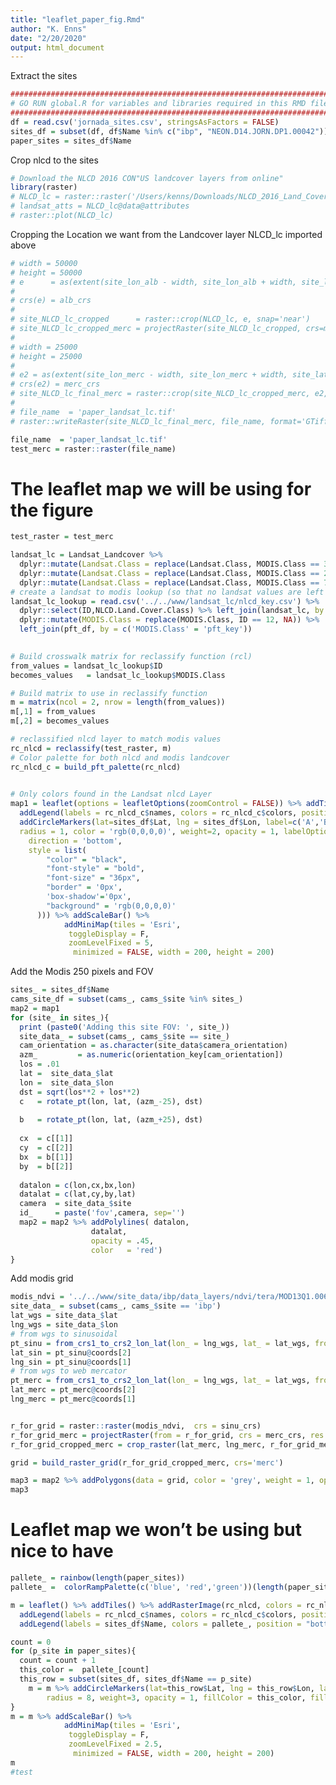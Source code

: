 ```yaml
---
title: "leaflet_paper_fig.Rmd"
author: "K. Enns"
date: "2/20/2020"
output: html_document
---
```



Extract the sites
```r
####################################################################################
# GO RUN global.R for variables and libraries required in this RMD file
####################################################################################
df = read.csv('jornada_sites.csv', stringsAsFactors = FALSE)
sites_df = subset(df, df$Name %in% c("ibp", "NEON.D14.JORN.DP1.00042"))
paper_sites = sites_df$Name
```

Crop nlcd to the sites
```r
# Download the NLCD 2016 CON"US landcover layers from online"
library(raster)
# NLCD_lc = raster::raster('/Users/kenns/Downloads/NLCD_2016_Land_Cover_L48_20190424/NLCD_2016_Land_Cover_L48_20190424.img')
# landsat_atts = NLCD_lc@data@attributes
# raster::plot(NLCD_lc)
```

Cropping the Location we want from the Landcover layer NLCD_lc imported above
```r
# width = 50000
# height = 50000
# e      = as(extent(site_lon_alb - width, site_lon_alb + width, site_lat_alb - height, site_lat_alb + height), 'SpatialPolygons')
# 
# crs(e) = alb_crs
# 
# site_NLCD_lc_cropped      = raster::crop(NLCD_lc, e, snap='near')
# site_NLCD_lc_cropped_merc = projectRaster(site_NLCD_lc_cropped, crs=merc_crs, method='ngb')
# 
# width = 25000
# height = 25000
# 
# e2 = as(extent(site_lon_merc - width, site_lon_merc + width, site_lat_merc - height, site_lat_merc + height), 'SpatialPolygons')
# crs(e2) = merc_crs
# site_NLCD_lc_final_merc = raster::crop(site_NLCD_lc_cropped_merc, e2, snap='near')
# 
# file_name  = 'paper_landsat_lc.tif'
# raster::writeRaster(site_NLCD_lc_final_merc, file_name, format='GTiff', overwrite=TRUE)

file_name  = 'paper_landsat_lc.tif'
test_merc = raster::raster(file_name)
```


# The leaflet map we will be using for the figure
```r
test_raster = test_merc

landsat_lc = Landsat_Landcover %>% 
  dplyr::mutate(Landsat.Class = replace(Landsat.Class, MODIS.Class == 3, NA)) %>%
  dplyr::mutate(Landsat.Class = replace(Landsat.Class, MODIS.Class == 2, NA)) %>% 
  dplyr::mutate(Landsat.Class = replace(Landsat.Class, MODIS.Class == 7, NA))
# create a landsat to modis lookup (so that no landsat values are left out)
landsat_lc_lookup = read.csv('../../www/landsat_lc/nlcd_key.csv') %>% 
  dplyr::select(ID,NLCD.Land.Cover.Class) %>% left_join(landsat_lc, by = c('ID' = 'Landsat.Class')) %>%
  dplyr::mutate(MODIS.Class = replace(MODIS.Class, ID == 12, NA)) %>%
  left_join(pft_df, by = c('MODIS.Class' = 'pft_key'))
        

# Build crosswalk matrix for reclassify function (rcl)
from_values = landsat_lc_lookup$ID
becomes_values   = landsat_lc_lookup$MODIS.Class

# Build matrix to use in reclassify function
m = matrix(ncol = 2, nrow = length(from_values))
m[,1] = from_values
m[,2] = becomes_values

# reclassified nlcd layer to match modis values
rc_nlcd = reclassify(test_raster, m)
# Color palette for both nlcd and modis landcover
rc_nlcd_c = build_pft_palette(rc_nlcd)

  
# Only colors found in the Landsat nlcd Layer
map1 = leaflet(options = leafletOptions(zoomControl = FALSE)) %>% addTiles() %>% addRasterImage(rc_nlcd, colors = rc_nlcd_c$palette, opacity = 1, layerId = 'NLCD Landcover') %>%
  addLegend(labels = rc_nlcd_c$names, colors = rc_nlcd_c$colors, position = "bottomleft", opacity = .95, title = 'NLCD Landcover') %>%
  addCircleMarkers(lat=sites_df$Lat, lng = sites_df$Lon, label=c('A','B','C','D','E','F','G','H','I')[1:length(sites_df$Lon)],
  radius = 1, color = 'rgb(0,0,0,0)', weight=2, opacity = 1, labelOptions = labelOptions(noHide = T,textOnly = TRUE, 
    direction = 'bottom',
    style = list(
        "color" = "black",
        "font-style" = "bold",
        "font-size" = "36px",
        "border" = '0px',
        'box-shadow'='0px',
        "background" = 'rgb(0,0,0,0)'
      ))) %>% addScaleBar() %>% 
            addMiniMap(tiles = 'Esri',
             toggleDisplay = F,
             zoomLevelFixed = 5,
              minimized = FALSE, width = 200, height = 200)
```

Add the Modis 250 pixels and FOV
```r
sites_ = sites_df$Name 
cams_site_df = subset(cams_, cams_$site %in% sites_)
map2 = map1
for (site_ in sites_){
  print (paste0('Adding this site FOV: ', site_))
  site_data_ = subset(cams_, cams_$site == site_)
  cam_orientation = as.character(site_data$camera_orientation)
  azm_         = as.numeric(orientation_key[cam_orientation])
  los = .01
  lat =  site_data_$lat
  lon =  site_data_$lon
  dst = sqrt(los**2 + los**2)
  c   = rotate_pt(lon, lat, (azm_-25), dst)
  
  b   = rotate_pt(lon, lat, (azm_+25), dst)
  
  cx  = c[[1]]
  cy  = c[[2]]
  bx  = b[[1]]
  by  = b[[2]]
  
  datalon = c(lon,cx,bx,lon)
  datalat = c(lat,cy,by,lat)
  camera  = site_data_$site
  id_     = paste('fov',camera, sep='')
  map2 = map2 %>% addPolylines( datalon,
                  datalat,
                  opacity = .45,
                  color   = 'red')
}


```


Add modis grid
```r
modis_ndvi = '../../www/site_data/ibp/data_layers/ndvi/tera/MOD13Q1.006_250m_aid0001.nc'
site_data_ = subset(cams_, cams_$site == 'ibp')
lat_wgs = site_data_$lat
lng_wgs = site_data_$lon
# from wgs to sinusoidal
pt_sinu = from_crs1_to_crs2_lon_lat(lon_ = lng_wgs, lat_ = lat_wgs, from_crs = wgs_crs, to_crs = sinu_crs)
lat_sin = pt_sinu@coords[2]
lng_sin = pt_sinu@coords[1]
# from wgs to web mercator
pt_merc = from_crs1_to_crs2_lon_lat(lon_ = lng_wgs, lat_ = lat_wgs, from_crs = wgs_crs, to_crs = merc_crs)
lat_merc = pt_merc@coords[2]
lng_merc = pt_merc@coords[1]


r_for_grid = raster::raster(modis_ndvi,  crs = sinu_crs)
r_for_grid_merc = projectRaster(from = r_for_grid, crs = merc_crs, res = 231.6563582638875)
r_for_grid_cropped_merc = crop_raster(lat_merc, lng_merc, r_for_grid_merc, height = 20000, width = 20000, crs_str = merc_crs)

grid = build_raster_grid(r_for_grid_cropped_merc, crs='merc')

map3 = map2 %>% addPolygons(data = grid, color = 'grey', weight = 1, opacity = .8)
map3
```







# Leaflet map we won't be using but nice to have
```r
pallete_ = rainbow(length(paper_sites))
pallete_ =  colorRampPalette(c('blue', 'red','green'))(length(paper_sites))

m = leaflet() %>% addTiles() %>% addRasterImage(rc_nlcd, colors = rc_nlcd_c$palette, opacity = 1, layerId = 'NLCD Landcover') %>%
  addLegend(labels = rc_nlcd_c$names, colors = rc_nlcd_c$colors, position = "bottomleft", opacity = .95, title = 'NLCD Landcover') %>%
  addLegend(labels = sites_df$Name, colors = pallete_, position = "bottomright", opacity = .95, title = 'Phenocam Sites')

count = 0
for (p_site in paper_sites){
  count = count + 1
  this_color =  pallete_[count]
  this_row = subset(sites_df, sites_df$Name == p_site)
    m = m %>% addCircleMarkers(lat=this_row$Lat, lng = this_row$Lon, label= this_row$Name, color = this_color,
        radius = 8, weight=3, opacity = 1, fillColor = this_color, fillOpacity = .6) 
}
m = m %>% addScaleBar() %>% 
            addMiniMap(tiles = 'Esri',
             toggleDisplay = F,
             zoomLevelFixed = 2.5,
              minimized = FALSE, width = 200, height = 200)
m
#test


```































